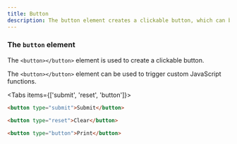 ```yaml
---
title: Button
description: The button element creates a clickable button, which can be used to submit forms or trigger actions.
---
```


### The `button` element

The `<button></button>` element is used to create a clickable button.

The `<button></button>` element can be used to trigger custom JavaScript functions.

<Tabs items={['submit', 'reset', 'button']}>
<Tab value="submit">

```html
<button type="submit">Submit</button>
```

</Tab>
<Tab value="reset">

```html
<button type="reset">Clear</button>
```

</Tab>
<Tab value="button">

```html
<button type="button">Print</button>
```
</Tab>
</Tabs>
